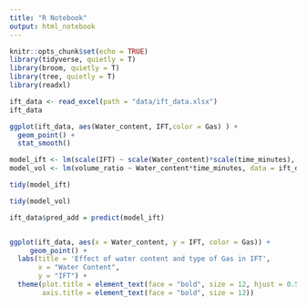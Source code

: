 ```yaml
---
title: "R Notebook"
output: html_notebook
---
```


```r
knitr::opts_chunk$set(echo = TRUE)
library(tidyverse, quietly = T)
library(broom, quietly = T)
library(tree, quietly = T)
library(readxl)
```

```r
ift_data <- read_excel(path = "data/ift_data.xlsx")
ift_data


```
```r
ggplot(ift_data, aes(Water_content, IFT,color = Gas) ) +
  geom_point() +
  stat_smooth()
```


```r

model_ift <- lm(scale(IFT) ~ scale(Water_content)*scale(time_minutes), data = ift_data)
model_vol <- lm(volume_ratio ~ Water_content*time_minutes, data = ift_data)

```

```r
tidy(model_ift)
```
```r
tidy(model_vol)
```

```r
ift_data$pred_add = predict(model_ift)


ggplot(ift_data, aes(x = Water_content, y = IFT, color = Gas)) +
     geom_point() +
  labs(title = 'Effect of water content and type of Gas in IFT',
       x = "Water Content",
       y = "IFT") + 
  theme(plot.title = element_text(face = "bold", size = 12, hjust = 0.5),
        axis.title = element_text(face = "bold", size = 12))
```
